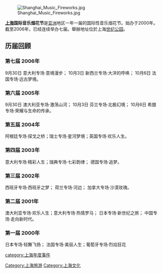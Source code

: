 [[File:Shanghai_Music_Fireworks.jpg|right]]

'''[[上海|上海]]国际音乐烟花节'''是[[亚洲|亚洲]]地区一年一届的国际性音乐烟花节。始办于2000年。截至2006年，已经连续举办七届。舉辦地址位於上海[[世纪公园|世纪公园]]。

== 历届回顾 ==

=== 第七届 2006年 ===
9月30日 意大利专场·意境漫步； 10月3日 新西兰专场·大洋的呼唤； 10月6日 法国专场·远古梦境。

=== 第六届 2005年 ===
9月30日 澳大利亚专场·激荡山河；
10月3日 芬兰专场·北极幻境；
10月6日 希腊专场·荣耀与生命的传承。

=== 第五届 2004年 ===
阿根廷专场·探戈之桥；瑞士专场·星河梦境；英国专场·欢乐人生。

=== 第四届 2003年 ===
意大利专场·精彩人生；瑞典专场·七彩韵律； 德国专场·追梦。

=== 第三届 2002年 ===
西班牙专场·西班牙之梦； 荷兰专场·河边； 加拿大专场·沙漠玫瑰。

=== 第二届 2001年 ===
澳大利亚专场·欢乐人生；意大利专场·热情罗马； 日本专场·新世纪之旅； 中国专场·走向新时代。

=== 第一届 2000年 ===
日本专场·轻舞飞扬； 法国专场·美丽人生；葡萄牙专场·烈焰狂花

[[Category:上海旅游|Category:上海旅游]]
[[Category:上海文化|Category:上海文化]]
[[category:上海年度事件|category:上海年度事件]]
